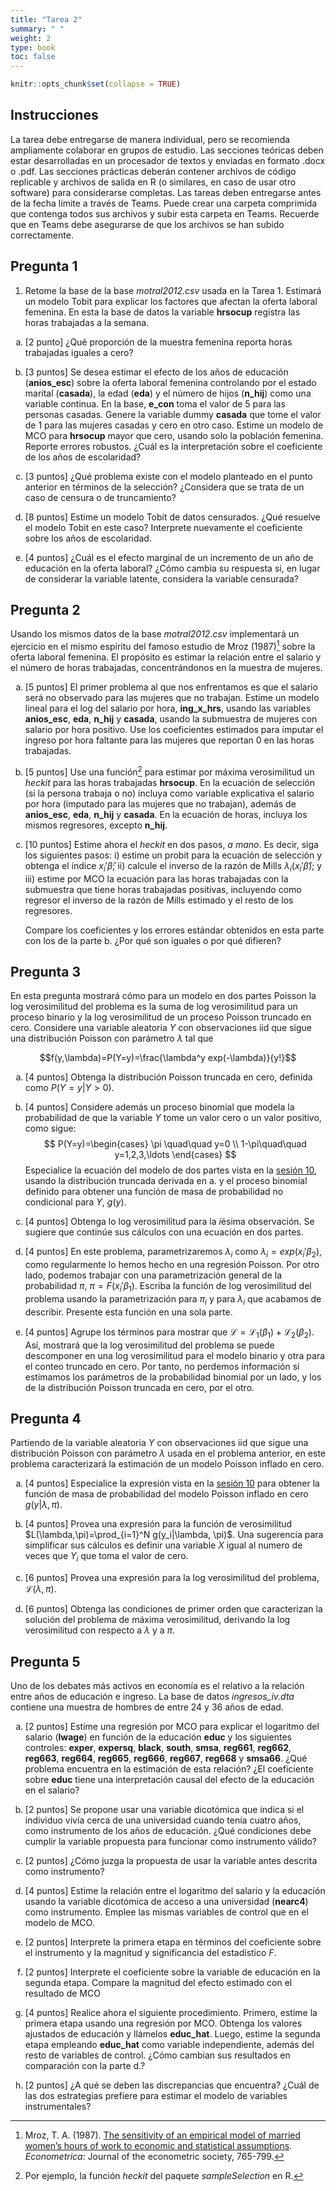 ```yaml
---
title: "Tarea 2"
summary: " "
weight: 2
type: book
toc: false
---
```


```r
knitr::opts_chunk$set(collapse = TRUE)
```
  
## Instrucciones
  
La tarea debe entregarse de manera individual, pero se recomienda ampliamente colaborar en grupos de estudio. Las secciones teóricas deben estar desarrolladas en un procesador de textos y enviadas en formato .docx o .pdf. Las secciones prácticas deberán contener archivos de código replicable y archivos de salida en R (o similares, en caso de usar otro software) para considerarse completas. Las tareas deben entregarse antes de la fecha límite a través de Teams. Puede crear una carpeta comprimida que contenga todos sus archivos y subir esta carpeta en Teams. Recuerde que en Teams debe asegurarse de que los archivos se han subido correctamente.

## Pregunta 1

1. Retome la base de la base *motral2012.csv* usada en la Tarea 1. Estimará un modelo Tobit para explicar los factores que afectan la oferta laboral femenina. En esta la base de datos la variable **hrsocup** registra las horas trabajadas a la semana. 

a. [2 punto] ¿Qué proporción de la muestra femenina reporta horas trabajadas iguales a cero?

a. [3 puntos] Se desea estimar el efecto de los años de educación (**anios_esc**) sobre la oferta laboral femenina controlando por el estado marital (**casada**), la edad (**eda**) y el número de hijos (**n_hij**) como una variable continua. En la base, **e_con** toma el valor de 5 para las personas casadas. Genere la variable dummy **casada** que tome el valor de 1 para las mujeres casadas y cero en otro caso. Estime un modelo de MCO para **hrsocup** mayor que cero, usando solo la población femenina. Reporte errores robustos. ¿Cuál es la interpretación sobre el coeficiente de los años de escolaridad?

a.	[3 puntos] ¿Qué problema existe con el modelo planteado en el punto anterior en términos de la selección? ¿Considera que se trata de un caso de censura o de truncamiento?

a.	[8 puntos] Estime un modelo Tobit de datos censurados. ¿Qué resuelve el modelo Tobit en este caso? Interprete nuevamente el coeficiente sobre los años de escolaridad.

a.	[4 puntos] ¿Cuál es el efecto marginal de un incremento de un año de educación en la oferta laboral? ¿Cómo cambia su respuesta si, en lugar de considerar la variable latente, considera la variable censurada? 


## Pregunta 2

Usando los mismos datos de la base *motral2012.csv* implementará un ejercicio en el mismo espíritu del famoso estudio de Mroz (1987)[^1] sobre la oferta laboral femenina. El propósito es estimar la relación entre el salario y el número de horas trabajadas, concentrándonos en la muestra de mujeres.

a. [5 puntos] El primer problema al que nos enfrentamos es que el salario será no observado para las mujeres que no trabajan. Estime un modelo lineal para el log del salario por hora, **ing_x_hrs**, usando las variables **anios_esc**, **eda**, **n_hij** y **casada**, usando la submuestra de mujeres con salario por hora positivo. Use los coeficientes estimados para imputar el ingreso por hora faltante para las mujeres que reportan 0 en las horas trabajadas.
  
a. [5 puntos] Use una función[^2] para estimar por máxima verosimilitud un *heckit* para las horas trabajadas **hrsocup**. En la ecuación de selección (si la persona trabaja o no) incluya como variable explicativa el salario por hora (imputado para las mujeres que no trabajan), además de **anios_esc**, **eda**, **n_hij** y **casada**. En la ecuación de horas, incluya los mismos regresores, excepto **n_hij**.
  
a. [10 puntos] Estime ahora el *heckit* en dos pasos, *a mano*. Es decir, siga los siguientes pasos: i) estime un probit para la ecuación de selección y obtenga el índice $x_i'\hat{\beta}$; ii) calcule el inverso de la razón de Mills $\lambda_i(x_i'\hat{\beta})$; y iii) estime por MCO la ecuación para las horas trabajadas con la submuestra que tiene horas trabajadas positivas, incluyendo como regresor el inverso de la razón de Mills estimado y el resto de los regresores.
  
    Compare los coeficientes y los errores estándar obtenidos en esta parte con los de la parte b. ¿Por qué son iguales o por qué difieren?

[^1]: Mroz, T. A. (1987). [The sensitivity of an empirical model of married women's hours of work to economic and statistical assumptions](https://www.jstor.org/stable/1911029?casa_token=Uwxeul7XeBkAAAAA%3AyOzMP-SP9bdQNxw1FwyVjnEJt3w2ShyTtiinMVL6RZnpxKeehfas96e2ETxA6us20xyQG-NUF71svQugl78mx6vG2oJ2k7U39TtJn6P6dq-iTH2aDWsH&seq=1#metadata_info_tab_contents). *Econometrica*: Journal of the econometric society, 765-799. 
[^2]: Por ejemplo, la función *heckit* del paquete *sampleSelection* en R.

## Pregunta 3

En esta pregunta mostrará cómo para un modelo en dos partes Poisson la log verosimilitud del problema es la suma de log verosimilitud para un proceso binario y la log verosimilitud de un proceso Poisson truncado en cero. Considere una variable aleatoria $Y$ con observaciones iid que sigue una distribución Poisson con parámetro $\lambda$ tal que

$$f(y,\lambda)=P(Y=y)=\frac{\lambda^y exp(-\lambda)}{y!}$$

  a. [4 puntos] Obtenga la distribución Poisson truncada en cero, definida como $P(Y=y|Y>0)$.
  
  a. [4 puntos] Considere además un proceso binomial que modela la probabilidad de que la variable $Y$ tome un valor cero o un valor positivo, como sigue: $$ P(Y=y)=\begin{cases} \pi \quad\quad y=0 \\ 1-\pi\quad\quad y=1,2,3,\ldots \end{cases} $$ Especialice la ecuación del modelo de dos partes vista en la [sesión 10](https://rojasirvin.github.io/ECNII2020/sesiones/s10/sesion10.html#40), usando la distribución truncada derivada en a. y el proceso binomial definido  para obtener una función de masa de probabilidad no condicional para $Y$, $g(y)$.
  
  a. [4 puntos] Obtenga lo log verosimilitud para la $i$ésima observación. Se sugiere que continúe sus cálculos con una ecuación en dos partes.
  
  a. [4 puntos] En este problema, parametrizaremos $\lambda_i$ como $\lambda_i=exp(x_i'\beta_2)$, como regularmente lo hemos hecho en una regresión Poisson. Por otro lado, podemos trabajar con una parametrización general de la probabilidad $\pi$, $\pi=F(x_i'\beta_1)$. Escriba la función de log verosimilitud del problema usando la parametrización para $\pi_i$ y para $\lambda_i$ que acabamos de describir. Presente esta función en una sola parte.
  
  a. [4 puntos] Agrupe los términos para mostrar que $\mathcal{L}=\mathcal{L}_1(\beta_1)+\mathcal{L}_2(\beta_2)$. Así, mostrará que la log verosimilitud del problema se puede descomponer en una log verosimilitud para el modelo binario y otra para el conteo truncado en cero. Por tanto, no perdemos información si estimamos los parámetros de la probabilidad binomial por un lado, y los de la distribución Poisson truncada en cero, por el otro.


## Pregunta 4

Partiendo de la variable aleatoria $Y$ con observaciones iid que sigue una distribución Poisson con parámetro $\lambda$ usada en el problema anterior, en este problema caracterizará la estimación de un modelo Poisson inflado en cero.

  a. [4 puntos] Especialice la expresión vista en la [sesión 10](https://rojasirvin.github.io/ECNII2020/sesiones/s10/sesion10.html#42) para obtener la función de masa de probabilidad del modelo Poisson inflado en cero $g(y|\lambda, \pi)$.
  
  a. [4 puntos] Provea una expresión para la función de verosimilitud $L(\lambda,\pi)=\prod_{i=1}^N g(y_i|\lambda, \pi)$. Una sugerencia para simplificar sus cálculos es definir una variable $X$ igual al numero de veces que $Y_i$ que toma el valor de cero.
  
  a. [6 puntos] Provea una expresión para la log verosimilitud del problema, $\mathcal{L}(\lambda,\pi)$.
  
  a. [6 puntos] Obtenga las condiciones de primer orden que caracterizan la solución del problema de máxima verosimilitud, derivando la log verosimilitud con respecto a $\lambda$ y a $\pi$.


## Pregunta 5

Uno de los debates más activos en economía es el relativo a la relación entre años de educación e ingreso. La base de datos *ingresos_iv.dta* contiene una muestra de hombres de entre 24 y 36 años de edad.

a.	[2 puntos] Estime una regresión por MCO para explicar el logaritmo del salario (**lwage**) en función de la educación **educ** y los siguientes controles: **exper**, **expersq**, **black**, **south**, **smsa**, **reg661**, **reg662**, **reg663**, **reg664**, **reg665**, **reg666**, **reg667**, **reg668** y **smsa66**. ¿Qué problema encuentra en la estimación de esta relación? ¿El coeficiente sobre **educ** tiene una interpretación causal del efecto de la educación en el salario?

a. [2 puntos] Se propone usar una variable dicotómica que indica si el individuo vivía cerca de una universidad cuando tenía cuatro años, como instrumento de los años de educación. ¿Qué condiciones debe cumplir la variable propuesta para funcionar como instrumento válido?

a. [2 puntos] ¿Cómo juzga la propuesta de usar la variable antes descrita como instrumento?

a. [4 puntos] Estime la relación entre el logaritmo del salario y la educación usando la variable dicotómica de acceso a una universidad (**nearc4**) como instrumento. Emplee las mismas variables de control que en el modelo de MCO.

a. [2 puntos] Interprete la primera etapa en términos del coeficiente sobre el instrumento y la magnitud y significancia del estadístico $F$.

a. [2 puntos] Interprete el coeficiente sobre la variable de educación en la segunda etapa. Compare la magnitud del efecto estimado con el resultado de MCO

a. [4 puntos] Realice ahora el siguiente procedimiento. Primero, estime la primera etapa usando una regresión por MCO. Obtenga los valores ajustados de educación y llámelos **educ_hat**. Luego, estime la segunda etapa empleando **educ_hat** como variable independiente, además del resto de variables de control. ¿Cómo cambian sus resultados en comparación con la parte d.?

a. [2 puntos] ¿A qué se deben las discrepancias que encuentra? ¿Cuál de las dos estrategias prefiere para estimar el modelo de variables instrumentales?

